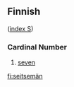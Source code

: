 ==Finnish==
([[Wiktionary:Finnish_index_s|index S]])

===Cardinal Number===

#[[seven]]

[[fi:seitsemän]]